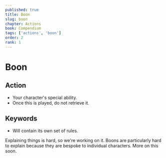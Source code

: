 ```yaml
---
published: true
title: Boon
slug: boon
chapter: Actions
book: Compendium
tags: ['actions', 'boon']
order: 2
rank: 1
---
```



# Boon

## Action

-   Your character's special ability.
-   Once this is played, do not retrieve it.

## Keywords

-   Will contain its own set of rules.

<Callout emoji="👷🛠️" heading="More Content is coming..." color="yellow.500">
    Explaining things is hard, so we're working on it. Boons are particularly
    hard to explain because they are bespoke to individual characters. More on
    this soon.
</Callout>
